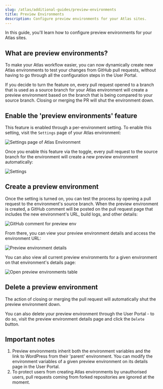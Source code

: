 ```yaml
---
slug: /atlas/additional-guides/preview-environments
title: Preview Environments
description: Configure preview environments for your Atlas sites.
---
```


In this guide, you'll learn how to configure preview environments for your Atlas sites. 

## What are preview environments?
To make your Atlas workflow easier, you can now dynamically create new Atlas environments to test your changes from GitHub pull requests, without having to go through all the configuration steps in the User Portal.

If you decide to turn the feature on, every pull request opened to a branch that is used as a source branch for your Atlas environment will create a preview environment based on the branch that is being compared to your source branch. Closing or merging the PR will shut the environment down.


## Enable the 'preview environments' feature
This feature is enabled through a per-environment setting. To enable this setting, visit the `Settings` page of your Atlas environment:

![Settings page of Atlas Environment](./assets/img/preview-environments/settings.png)

Once you enable this feature via the toggle, every pull request to the source branch for the environment will create a new preview environment automatically:

![Settings](./assets/img/preview-environments/toggle.png)


## Create a preview environment
Once the setting is turned on, you can test the process by opening a pull request to the environment's source branch. When the preview environment is created, a GitHub comment will be posted on the pull request page that includes the new environment's URL, build logs, and other details:

![GitHub comment for preview env](./assets/img/preview-environments/pr.png)

From there, you can view your preview environment details and access the environment URL:

![Preview environment details](./assets/img/preview-environments/details.png)

You can also view all current preview environments for a given environment on that environment's details page:

![Open preview environments table](./assets/img/preview-environments/table.png)


## Delete a preview environment
The action of closing or merging the pull request will automatically shut the preview environment down.

You can also delete your preview environment through the User Portal - to do so, visit the preview environment details page and click the `Delete` button.

## Important notes
1. Preview environments inherit both the environment variables and the link to WordPress from their 'parent' environment. You can modify the environment variables of a given preview environment on its details page in the User Portal.
2. To protect users from creating Atlas environments by unauthorised users, pull requests coming from forked repositories are ignored at the moment.
